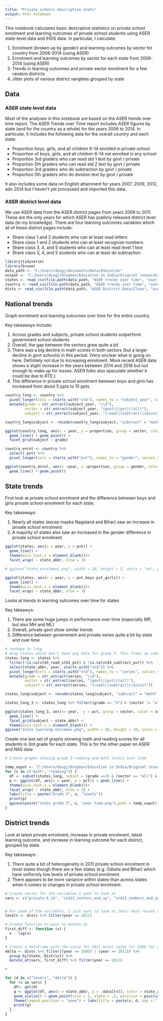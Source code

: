 ---
title: "Private schools descriptive stats"
output: html_notebook
---

This notebook calculates basic descriptive statistics on private school enrolment and learning outcomes of private school students using ASER state-level data and IHDS data.  In particular, I calculate:

1. Enrolment (broken up by gender) and learning outcomes by sector for country from 2006-2014 (using ASER)
2. Enrolment and learning outcomes by sector for each state from 2006-2014 (using ASER)
3. Trends in learning outcomes and private sector enrolment for a few random districts
4. Jitter plots of various district variḁbles grouped by state


## Data 
### ASER state level data
Most of the analyses in this notebook are based on the ASER trends over time report.  The ASER Trends over Time report includes ASER figures by state (and for the country as a whole) for the years 2006 to 2014.  In particular, it includes the following data for the overall country and each state:

* Proportion boys, girls, and all children 6-14 enrolled in private school 
* Proportion of boys, girls, and all children 6-14 not enrolled in any school
* Proportion 3rd graders who can read std 1 text by govt / private
* Proportion 5th graders who can read std 2 text by govt / private
* Proportion 3rd graders who do subtraction by govt / private
* Proportion 5th graders who do division text by govt / private

It also includes some data on English attainment for years 2007, 2009, 2012, adn 2014 but I haven't yet processed and imported this data.

### ASER district level data
We use ASER data from the ASER district pages from years 2006 to 2011.  These are the only years for which ASER has publicly released district level data (to my knowledge).  There are four learning outcomes variables which all of these district pages include:

* Share class 1 and 2 students who can at least read letters
* Share class 1 and 2 students who can at least recognize numbers
* Share class 3, 4, and 5 students who can at least read level 1 text
* Share class 3, 4, and 5 students who can at least do subtraction


```{r setup, results = 'hide'}
library(tidyverse)
library(broom)
data_path <- "C:/Users/dougj/Documents/Data/Education"
output <- "C:/Users/dougj/Dropbox/Education in India/Original research/Private schools/output"
states <- read_csv(file.path(data_path, "ASER trends over time", "aser_trends.csv"))
country <- read_csv(file.path(data_path, "ASER trends over time", "aser_trends_national.csv")) 
dists <- read_csv(file.path(data_path, "ASER District Data/Clean", "aser_district_5_or_6.csv"))

```

## National trends
Graph enrolment and learning outcomes over time for the entire country.

Key takeaways include:

1. Across grades and subjects, private school students outperform government school students
2. Overall, the gap between the sectors grew quite a bit
3. There was a big decline in math scores in both sectors (but a larger decline in govt schools) in this period. (Very unclear what is going on here. Definitely not due to increasing enrolment. More recent ASER data shows a slight increase in the years between 2014 and 2018 but not enough to make up for losses. ASER folks also speculate whether it could be due to RTE.)
4. The difference in private school enrolment between boys and girls has increased from about 5 ppts to 15 ppts.

```{r}
country_long <- country %>% 
  pivot_longer(cols = starts_with("std"), names_to = "subject_year", values_to = "proportion") %>% 
  mutate(grade = str_extract(subject_year, "\\d"), 
         sector = str_extract(subject_year, "(govt)|(pvt)|(all)"),
         subject = str_extract(subject_year, "(read)|(subtract)|(divis)")) 

country_long$subject <- recode(country_long$subject, "subtract" = "math", "divis" = "math", "read"= "reading")

ggplot(country_long, aes(x = year, y = proportion, group = sector, colour = sector)) +
  geom_line() + geom_point() +
  facet_grid(subject ~ grade)

country_enrol <- country %>% 
  select(-pvt) %>% 
  pivot_longer(cols = starts_with("pvt"), names_to = "gender", values_to = "proportion")

ggplot(country_enrol, aes(x =year, y =proportion, group = gender, color = gender)) +
  geom_line() + geom_point()

```


## State trends

First look at private school enrolment and the difference between boys and girls private school enrolment for each state.  

Key takeaways:

1. Nearly all states (excep maybe Nagaland and Bihar) saw an increase in private school enrolment
2. A majority of states also saw an increased in the gender difference in private school enrolment


```{r}
ggplot(states, aes(x = year, y = pvt)) +
  geom_line() +
  theme(axis.text.x = element_blank())+
  facet_wrap( ~ state_abbr, nrow = 3)

# ggsave("state_enrolment.png", width = 20, height = 5, units = "cm", path = output)

ggplot(states, aes(x = year, y = pvt_boys-pvt_girls)) +
  geom_line() +
  theme(axis.text.x = element_blank())+
  facet_wrap( ~ state_abbr, nrow = 3)


```

Looks at trends in learning outcomes over time for states

Key takeawys:

1. There are some huge jumps in performance over time (especially MP, but also MH and ML)
2. Overall, private govt show similar trends
3. Difference between government and private varies quite a bit by state and over time

```{r}
# reshape to long
# drop states which don't have any data for grade 3. This frees up some space in the graph
states_long <- states %>% 
  filter(!is.na(std3_read_std1_pvt) & !is.na(std3_subtract_pvt)) %>% 
  select(state_abbr, year, starts_with("std")) %>%
  pivot_longer(cols = starts_with("std"), names_to = "series", values_to = "pct") %>% 
  mutate(grade = str_extract(series, "\\d"), 
         sector = str_extract(series, "(govt)|(pvt)|(all)"),
         subject = str_extract(series, "(read)|(subtract)|(divis)")) 

states_long$subject <- recode(states_long$subject, "subtract" = "math", "divis" = "math", "read"= "reading")

states_long_3 <- states_long %>% filter((grade == "3") & (sector != "all"))

ggplot(states_long_3, aes(x= year,  y = pct, group = sector, color = sector)) +
  geom_line() +
  facet_grid(subject ~ state_abbr) + 
  theme(axis.text.x = element_blank()) +
ggsave("state learning outcomes.png", width = 30, height = 10, units = "cm", path = output)
```

Create one last set of graphs showing math and reading scores for all students in 3rd grade for each state.  This is for the other paper on ASER and NAS data

```{r}

# Create graphs showing grade 3 reading and math levels over time

temp_ouput <- "C:/Users/dougj/Dropbox/Education in India/Original research/Learning outcomes data/figures"
for (s in c("math", "reading")) {
  df <- subset(states_long, subset = (grade ==3) & (sector == "all") & (subject == s))
  p <- ggplot(df, aes(x = year, y = pct)) + geom_line() +
  theme(axis.text.x = element_blank())+
  facet_wrap( ~ state_abbr, nrow = 3) +
  labs(title = paste("Grade 3", s, "levels"))
  print(p)
  ggsave(paste("state grade 3", s, "over time.png"),path = temp_ouput)
}
```


## District trends

Look at latest private enrolment, increase in private enrolment, latest learning outcome, and increase in learning outcome for each district, grouped by state.

Key takeaways:

1. There quite a bit of heterogeneity in 2011 private school enrolment in most states though there are a few states (e.g. Odisha and Bihar) which have uniformly low levels of private school enrolment. 
2. There appears to be more variance within states than across states when it comes to changes in private school enrolment.

```{r}
# Create vector for the variables I want to look at
vars <- c("private_6_14", "std12_letters_and_up", "std12_numbers_and_up", "std35_std1_and_up", "std35_subtraction_and_up")


# For some of the variables, I just want to look at their most recent values in 2011.
levels <- dists %>% filter(year == 2011)

# Create function to pass to mutate_at
first_diff <- function (x) {
  x - lag(x)
}

# Create a dataframe with the value for 2011 minus value for 2006 for vars I care about
delta <- dists %>% filter((year == 2006) | (year == 2011)) %>% 
  group_by(State, District) %>% 
  mutate_at(vars, first_diff) %>% filter(year == 2011)

# 

for (d in c("levels", "delta")) {
  for (v in vars) {
    df<- get(d)
    g <- ggplot(df, aes(x = state_abbr, y = .data[[v]], color = state_abbr)) +
    geom_violin() + geom_point(size = 1, alpha = .5, position = position_jitter(.1)) +
    theme(legend.position = "none") + labs(title = paste(v, d, sep = ", "))
    print(g)  
  }
}
```


